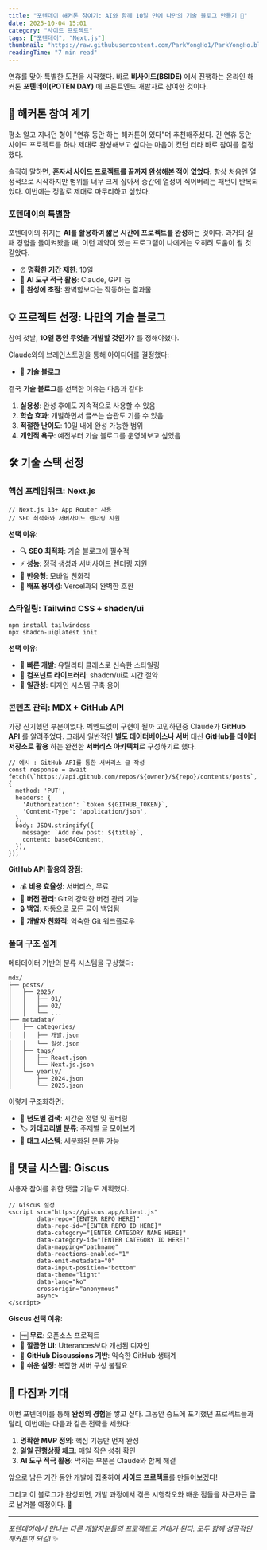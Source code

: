 ```yaml
---
title: "포텐데이 해커톤 참여기: AI와 함께 10일 만에 나만의 기술 블로그 만들기 🚀"
date: 2025-10-04 15:01
category: "사이드 프로젝트"
tags: ["포텐데이", "Next.js"]
thumbnail: "https://raw.githubusercontent.com/ParkYongHo1/ParkYongHo.blog/main/mdx/images/1759557716350-e6de920b-23bc-4dfc-b75a-03293816ca97.png"
readingTime: "7 min read"
---
```



연휴를 맞아 특별한 도전을 시작했다. 바로 **비사이드(BSIDE)** 에서 진행하는 온라인 해커톤 **포텐데이(POTEN DAY)** 에 프론트엔드 개발자로 참여한 것이다.

## 🎯 해커톤 참여 계기

평소 알고 지내던 형이 "연휴 동안 하는 해커톤이 있다"며 추천해주셨다. 긴 연휴 동안 사이드 프로젝트를 하나 제대로 완성해보고 싶다는 마음이 컸던 터라 바로 참여를 결정했다.

솔직히 말하면, **혼자서 사이드 프로젝트를 끝까지 완성해본 적이 없었다.** 항상 처음엔 열정적으로 시작하지만 범위를 너무 크게 잡아서 중간에 열정이 식어버리는 패턴이 반복되었다. 이번에는 정말로 제대로 마무리하고 싶었다.

### 포텐데이의 특별함

포텐데이의 취지는 **AI를 활용하여 짧은 시간에 프로젝트를 완성**하는 것이다. 과거의 실패 경험을 돌이켜봤을 때, 이런 제약이 있는 프로그램이 나에게는 오히려 도움이 될 것 같았다.

- ⏰ **명확한 기간 제한**: 10일
- 🤖 **AI 도구 적극 활용**: Claude, GPT 등
- 🎯 **완성에 초점**: 완벽함보다는 작동하는 결과물

## 💡 프로젝트 선정: 나만의 기술 블로그

참여 첫날, **10일 동안 무엇을 개발할 것인가?** 를 정해야했다.

Claude와의 브레인스토밍을 통해 아이디어를 결정했다:
- 📝 **기술 블로그**

결국 **기술 블로그**를 선택한 이유는 다음과 같다:

1. **실용성**: 완성 후에도 지속적으로 사용할 수 있음
2. **학습 효과**: 개발하면서 글쓰는 습관도 기를 수 있음
3. **적절한 난이도**: 10일 내에 완성 가능한 범위
4. **개인적 욕구**: 예전부터 기술 블로그를 운영해보고 싶었음

## 🛠️ 기술 스택 선정

### 핵심 프레임워크: Next.js

```
// Next.js 13+ App Router 사용
// SEO 최적화와 서버사이드 렌더링 지원
```

**선택 이유**:
- 🔍 **SEO 최적화**: 기술 블로그에 필수적
- ⚡ **성능**: 정적 생성과 서버사이드 렌더링 지원
- 📱 **반응형**: 모바일 친화적
- 🚀 **배포 용이성**: Vercel과의 완벽한 호환

### 스타일링: Tailwind CSS + shadcn/ui

```
npm install tailwindcss
npx shadcn-ui@latest init
```

**선택 이유**:
- 🎨 **빠른 개발**: 유틸리티 클래스로 신속한 스타일링
- 🧩 **컴포넌트 라이브러리**: shadcn/ui로 시간 절약
- 📐 **일관성**: 디자인 시스템 구축 용이

### 콘텐츠 관리: MDX + GitHub API

가장 신기했던 부분이었다. 벡엔드없이 구현이 될까 고민하던중 Claude가 **GitHub API** 를 알려주었다. 그래서 일반적인 **별도 데이터베이스나 서버** 대신 **GitHub를 데이터 저장소로 활용** 하는 완전한 **서버리스 아키텍처**로 구성하기로 했다.

```
// 예시 : GitHub API를 통한 서버리스 글 작성
const response = await fetch(\`https://api.github.com/repos/${owner}/${repo}/contents/posts`, {
  method: 'PUT',
  headers: {
    'Authorization': `token ${GITHUB_TOKEN}`,
    'Content-Type': 'application/json',
  },
  body: JSON.stringify({
    message: `Add new post: ${title}`,
    content: base64Content,
  }),
});
```

**GitHub API 활용의 장점**:
- 💰 **비용 효율성**: 서버리스, 무료
- 📝 **버전 관리**: Git의 강력한 버전 관리 기능
- 🔒 **백업**: 자동으로 모든 글이 백업됨
- 🔧 **개발자 친화적**: 익숙한 Git 워크플로우

### 폴더 구조 설계

메타데이터 기반의 분류 시스템을 구상했다:

```
mdx/
├── posts/
│   ├── 2025/
│   │   ├── 01/
│   │   ├── 02/
│   │   └── ...
├── metadata/
│   ├── categories/
│   │   ├── 개발.json
│   │   └── 일상.json
│   ├── tags/
│   │   ├── React.json
│   │   └── Next.js.json
│   └── yearly/
│       ├── 2024.json
│       └── 2025.json
```

이렇게 구조화하면:
- 📅 **년도별 검색**: 시간순 정렬 및 필터링
- 🏷️ **카테고리별 분류**: 주제별 글 모아보기
- 🔖 **태그 시스템**: 세분화된 분류 가능

## 💬 댓글 시스템: Giscus

사용자 참여를 위한 댓글 기능도 계획했다.

```
// Giscus 설정
<script src="https://giscus.app/client.js"
        data-repo="[ENTER REPO HERE]"
        data-repo-id="[ENTER REPO ID HERE]"
        data-category="[ENTER CATEGORY NAME HERE]"
        data-category-id="[ENTER CATEGORY ID HERE]"
        data-mapping="pathname"
        data-reactions-enabled="1"
        data-emit-metadata="0"
        data-input-position="bottom"
        data-theme="light"
        data-lang="ko"
        crossorigin="anonymous"
        async>
</script>
```

**Giscus 선택 이유**:
- 🆓 **무료**: 오픈소스 프로젝트
- 🎨 **깔끔한 UI**: Utterances보다 개선된 디자인
- 💬 **GitHub Discussions 기반**: 익숙한 GitHub 생태계
- 🔧 **쉬운 설정**: 복잡한 서버 구성 불필요

## 🚀 다짐과 기대

이번 포텐데이를 통해 **완성의 경험**을 쌓고 싶다. 그동안 중도에 포기했던 프로젝트들과 달리, 이번에는 다음과 같은 전략을 세웠다:

1. **명확한 MVP 정의**: 핵심 기능만 먼저 완성
2. **일일 진행상황 체크**: 매일 작은 성취 확인
3. **AI 도구 적극 활용**: 막히는 부분은 Claude와 함께 해결

앞으로 남은 기간 동안 개발에 집중하여 **사이드 프로젝트**를 만들어보겠다! 

그리고 이 블로그가 완성되면, 개발 과정에서 겪은 시행착오와 배운 점들을 차근차근 글로 남겨볼 예정이다. 🎯

---

*포텐데이에서 만나는 다른 개발자분들의 프로젝트도 기대가 된다. 모두 함께 성공적인 해커톤이 되길!* ✨

